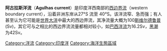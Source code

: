{{Unreferenced |time=2021-01-16T05:24:35+00:00 }}
{{request translation|time=2015-04-12T10:33:23+00:00}}
'''阿古拉斯洋流'''（'''Agulhas current'''）是印度洋西南部的[[西边界流|西边界流]]（western boundary current），沿着非洲东岸从27°S 流至 40°S。该洋流窄、急而强；有人甚至认为它可能是[[世界大洋|世界大洋]]中最大的西边界流，其净流量大概为100[[斯维尔德鲁普|斯维尔德鲁普]](Sv)，其它可与之相比的西边界流流量都相对较小，如[[巴西洋流|巴西洋流]]为16.2Sv，[[黑潮|黑潮]]为42Sv。

{{geo-stub}}
{{洋流}}
[[Category:洋流|Category:洋流]]
[[Category:印度洋|Category:印度洋]]
[[Category:海洋生態區域|Category:海洋生態區域]]